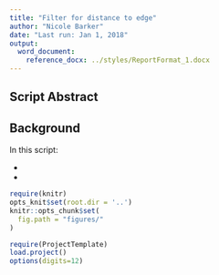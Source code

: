 ```yaml
---
title: "Filter for distance to edge"
author: "Nicole Barker"
date: "Last run: Jan 1, 2018"
output: 
  word_document:
    reference_docx: ../styles/ReportFormat_1.docx
---
```

## Script Abstract

## Background



In this script: 

* 
* 


``` r
require(knitr)
opts_knit$set(root.dir = '..')
knitr::opts_chunk$set(
  fig.path = "figures/"
)
```

``` r
require(ProjectTemplate)
load.project()
options(digits=12)
```

